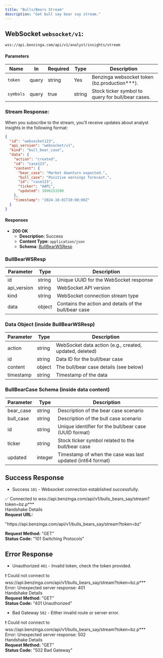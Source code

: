 ```yaml
---
title: "Bulls/Bears Stream"
description: "Get bull say bear say stream."
---
```


## WebSocket `websocket/v1`:

```txt
wss://api.benzinga.com/api/v1/analyst/insights/stream
```

#### Parameters

| Name    | In     | Required | Type   | Description                                               |
|---------|--------|----------|--------|-----------------------------------------------------------|
| `token` | query  | string   |    Yes | Benzinga websocket token (bz.production***).              |
| `symbols` | query  | true     | string | Stock ticker symbol to query for bull/bear cases.         |

### Stream Response:
When you subscribe to the stream, you'll receive updates about analyst insights in the following format:

```json
{
  "id": "websocket123",
  "api_version": "websocket/v1",
  "kind": "bull_bear_case",
  "data": {
    "action": "created",
    "id": "case123",
    "content": {
      "bear_case": "Market downturn expected.",
      "bull_case": "Positive earnings forecast.",
      "id": "case123",
      "ticker": "AAPL",
      "updated": 1696153200
    },
    "timestamp": "2024-10-01T10:00:00Z"
  }
}
```

#### Responses

- **200 OK**
  - **Description**: Success
  - **Content Type**: `application/json`
  - **Schema**: [BullBearWSResp](#bullbearwsresp)

### BullBearWSResp

| Parameter      | Type   | Description                                           |
|----------------|--------|-------------------------------------------------------|
| id             | string | Unique UUID for the WebSocket response                |
| api_version    | string | WebSocket API version                                 |
| kind           | string | WebSocket connection stream type                       |
| data           | object | Contains the action and details of the bull/bear case |

### Data Object (inside BullBearWSResp)

| Parameter | Type   | Description                                               |
|-----------|--------|-----------------------------------------------------------|
| action    | string | WebSocket data action (e.g., created, updated, deleted) |
| id        | string | Data ID for the bull/bear case                           |
| content   | object | The bull/bear case details (see below)                   |
| timestamp | string | Timestamp of the data                                     |

### BullBearCase Schema (inside data content)

| Parameter | Type     | Description                                               |
|-----------|----------|-----------------------------------------------------------|
| bear_case | string   | Description of the bear case scenario                     |
| bull_case | string   | Description of the bull case scenario                     |
| id        | string   | Unique identifier for the bull/bear case (UUID format)   |
| ticker    | string   | Stock ticker symbol related to the bull/bear case        |
| updated   | integer  | Timestamp of when the case was last updated (int64 format) |


## Success Response

- Success `101` - Websocket connection established successfully.

<div style={{
  border: '1px solid #ddd',
  borderRadius: '8px',
  padding: '16px',
  fontSize: '14px',
  boxShadow: '0 4px 8px rgba(0, 0, 0, 0.1)',
  backgroundColor: '#f9f9f9',
  maxWidth: '700px',
}}>
  <div style={{
    display: 'flex',
    justifyContent: 'space-between',
    alignItems: 'center',
  }}>
    <div style={{ color: '#000000'}}>
      ✅ Connected to wss://api.benzinga.com/api/v1/bulls_bears_say/stream?token=bz.p***
    </div>
  </div>

  <div style={{ color: 'grey', fontWeight: 'bold', marginBottom: '-4px' }}>
    Handshake Details
  </div>

<div style={{ marginBottom: '4px' }}>
  <span><strong>Request URL:</strong> </span>
  <p style={{ color: 'blue' }}>
    "https://api.benzinga.com/api/v1/bulls_bears_say/stream?token=bz"
  </p>
</div>
  <div style={{ marginBottom: '4px' }}>
   <span> <strong>Request Method:</strong> </span><span style={{ color: 'blue' }}>"GET"</span>
  </div>
  <div style={{ marginBottom: '4px' }}>
    <span> <strong>Status Code:</strong> </span><span style={{ color: 'blue' }}>"101 Switching Protocols"</span>
  </div>
</div>

## Error Response

- Unauthorized `401` - Invalid token, check the token provided.

<div style={{
  border: '1px solid #ddd',
  borderRadius: '8px',
  padding: '16px',
  fontSize: '14px',
  boxShadow: '0 4px 8px rgba(0, 0, 0, 0.1)',
  backgroundColor: '#f9f9f9',
  maxWidth: '500px',
}}>
  <div style={{
    display: 'flex',
    justifyContent: 'space-between',
    alignItems: 'center',
  }}>
    <div style={{ color: '#000000'}}>
      ❗ Could not connect to wss://api.benzinga.com/api/v1/bulls_bears_say/stream?token=bz.p***
    </div>
  </div>

  <div style={{ fontWeight: 'bold', marginBottom: '8px' }}>
    Error: Unexpected server response: 401
  </div>

  <div style={{ color: 'grey', fontWeight: 'bold', marginBottom: '-4px' }}>
    Handshake Details
  </div>

  <div style={{ marginBottom: '4px' }}>
   <span> <strong>Request Method:</strong> </span><span style={{ color: 'blue' }}>"GET"</span>
  </div>
  <div style={{ marginBottom: '4px' }}>
    <span> <strong>Status Code:</strong> </span><span style={{ color: 'blue' }}>"401 Unauthorized"</span>
  </div>
</div>

- Bad Gateway `502` - Either invalid route or server error.

<div style={{
  border: '1px solid #ddd',
  borderRadius: '8px',
  padding: '16px',
  fontSize: '14px',
  boxShadow: '0 4px 8px rgba(0, 0, 0, 0.1)',
  backgroundColor: '#f9f9f9',
  maxWidth: '500px',
}}>
  <div style={{
    display: 'flex',
    justifyContent: 'space-between',
    alignItems: 'center',
  }}>
    <div style={{ color: '#000000'}}>
      ❗ Could not connect to wss://api.benzinga.com/api/v1/bulls_bears_say/stream?token=bz.p***
    </div>
  </div>

  <div style={{ fontWeight: 'bold', marginBottom: '8px' }}>
    Error: Unexpected server response: 502
  </div>

  <div style={{ color: 'grey', fontWeight: 'bold', marginBottom: '-4px' }}>
    Handshake Details
  </div>

  <div style={{ marginBottom: '4px' }}>
   <span> <strong>Request Method:</strong> </span><span style={{ color: 'blue' }}>"GET"</span>
  </div>
  <div style={{ marginBottom: '4px' }}>
    <span> <strong>Status Code:</strong> </span><span style={{ color: 'blue' }}>"502 Bad Gateway"</span>
  </div>
</div>
